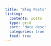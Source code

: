 ```yaml
---
title: "Blog Posts"
listing:
  contents: posts
  type: grid
  sort: "date desc"
  categories: true
  feed: true
---
```

